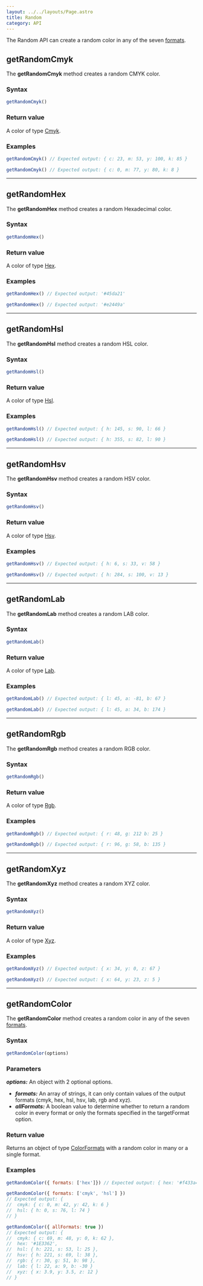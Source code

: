 ```yaml
---
layout: ../../layouts/Page.astro
title: Random
category: API
---
```


The Random API can create a random color in any of the seven [formats](/colors-kit-docs/docs/formats).


## getRandomCmyk

The **getRandomCmyk** method creates a random CMYK color.

### Syntax

```js
getRandomCmyk()
```

### Return value

A color of type [Cmyk](/colors-kit-docs/docs/formats#cmyk).

### Examples

```js
getRandomCmyk() // Expected output: { c: 23, m: 53, y: 100, k: 85 }

getRandomCmyk() // Expected output: { c: 0, m: 77, y: 80, k: 8 }
```

<hr/>



## getRandomHex

The **getRandomHex** method creates a random Hexadecimal color.

### Syntax

```js
getRandomHex()
```

### Return value

A color of type [Hex](/colors-kit-docs/docs/formats#hex).

### Examples

```js
getRandomHex() // Expected output: '#45da21'

getRandomHex() // Expected output: '#e2449a'
```

<hr/>



## getRandomHsl

The **getRandomHsl** method creates a random HSL color.

### Syntax

```js
getRandomHsl()
```

### Return value

A color of type [Hsl](/colors-kit-docs/docs/formats#hsl).

### Examples

```js
getRandomHsl() // Expected output: { h: 145, s: 90, l: 66 }

getRandomHsl() // Expected output: { h: 355, s: 82, l: 90 }
```

<hr/>



## getRandomHsv

The **getRandomHsv** method creates a random HSV color.

### Syntax

```js
getRandomHsv()
```

### Return value

A color of type [Hsv](/colors-kit-docs/docs/formats#hsv).

### Examples

```js
getRandomHsv() // Expected output: { h: 6, s: 33, v: 58 }

getRandomHsv() // Expected output: { h: 284, s: 100, v: 13 }
```

<hr/>



## getRandomLab

The **getRandomLab** method creates a random LAB color.

### Syntax

```js
getRandomLab()
```

### Return value

A color of type [Lab](/colors-kit-docs/docs/formats#lab).

### Examples

```js
getRandomLab() // Expected output: { l: 45, a: -81, b: 67 }

getRandomLab() // Expected output: { l: 45, a: 34, b: 174 }
```

<hr/>



## getRandomRgb

The **getRandomRgb** method creates a random RGB color.

### Syntax

```js
getRandomRgb()
```

### Return value

A color of type [Rgb](/colors-kit-docs/docs/formats#rgb).

### Examples

```js
getRandomRgb() // Expected output: { r: 48, g: 212 b: 25 }

getRandomRgb() // Expected output: { r: 96, g: 58, b: 135 }
```

<hr/>



## getRandomXyz

The **getRandomXyz** method creates a random XYZ color.

### Syntax

```js
getRandomXyz()
```

### Return value

A color of type [Xyz](/colors-kit-docs/docs/formats#xyz).

### Examples

```js
getRandomXyz() // Expected output: { x: 34, y: 0, z: 67 }

getRandomXyz() // Expected output: { x: 64, y: 23, z: 5 }
```

<hr/>



## getRandomColor

The **getRandomColor** method creates a random color in any of the seven [formats](/colors-kit-docs/docs/formats).

### Syntax

```js
getRandomColor(options)
```

### Parameters

**_options:_** An object with 2 optional options.

- **_formats:_** An array of strings, it can only contain values of the output formats (cmyk, hex, hsl, hsv, lab, rgb and xyz).
- **_allFormats:_** A boolean value to determine whether to return a random color in every format or only the formats specified in the targetFormat option.

### Return value

Returns an object of type [ColorFormats](/colors-kit-docs/docs/typescript-colors#colorformats) with a random color in many or a single format.

### Examples

```js
getRandomColor({ formats: ['hex']}) // Expected output: { hex: '#f433a4' }

getRandomColor({ formats: ['cmyk', 'hsl'] })
// Expected output: {
//  cmyk: { c: 0, m: 42, y: 42, k: 6 }
//  hsl: { h: 0, s: 76, l: 74 }
// }

getRandomColor({ allFormats: true })
// Expected output: {
//  cmyk: { c: 69, m: 48, y: 0, k: 62 },
//  hex: '#1E3362',
//  hsl: { h: 221, s: 53, l: 25 },
//  hsv: { h: 221, s: 69, l: 38 },
//  rgb: { r: 30, g: 51, b: 98 },
//  lab: { l: 22, a: 9, b: -30 }
//  xyz: { x: 3.9, y: 3.5, z: 12 }
// }
```